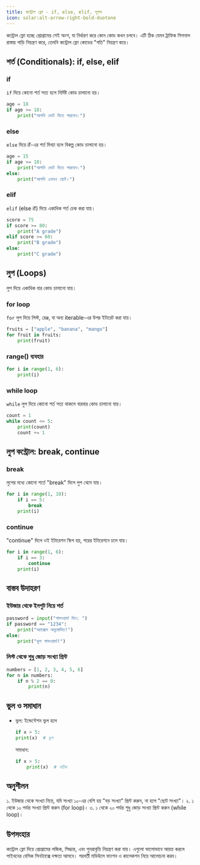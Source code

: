 ```yaml
---
title: কন্ট্রোল ফ্লো - if, else, elif, লুপস
icon: solar:alt-arrow-right-bold-duotone
---
```


কন্ট্রোল ফ্লো হচ্ছে প্রোগ্রামের সেই অংশ, যা নির্ধারণ করে কোন কোড কখন চলবে। এটি ঠিক যেমন ট্রাফিক সিগনাল রাস্তার গাড়ি নিয়ন্ত্রণ করে, তেমনি কন্ট্রোল ফ্লো কোডের "গতি" নিয়ন্ত্রণ করে।

## শর্ত (Conditionals): if, else, elif

### if
`if` দিয়ে কোনো শর্ত সত্য হলে নির্দিষ্ট কোড চালানো হয়।
```python
age = 18
if age >= 18:
    print("আপনি ভোট দিতে পারবেন।")
```

### else
`else` দিয়ে if-এর শর্ত মিথ্যা হলে বিকল্প কোড চালানো হয়।
```python
age = 15
if age >= 18:
    print("আপনি ভোট দিতে পারবেন।")
else:
    print("আপনি এখনও ছোট।")
```

### elif
`elif` (else if) দিয়ে একাধিক শর্ত চেক করা যায়।
```python
score = 75
if score >= 80:
    print("A grade")
elif score >= 60:
    print("B grade")
else:
    print("C grade")
```

## লুপ (Loops)

লুপ দিয়ে একাধিক বার কোড চালানো যায়।

### for loop
`for` লুপ দিয়ে লিস্ট, রেঞ্জ, বা অন্য iterable-এর উপর ইটারেট করা যায়।
```python
fruits = ["apple", "banana", "mango"]
for fruit in fruits:
    print(fruit)
```

### range() ব্যবহার
```python
for i in range(1, 6):
    print(i)
```

### while loop
`while` লুপ দিয়ে কোনো শর্ত সত্য থাকলে বারবার কোড চালানো যায়।
```python
count = 1
while count <= 5:
    print(count)
    count += 1
```

## লুপ কন্ট্রোল: break, continue

### break
লুপের মধ্যে কোনো শর্তে "break" দিলে লুপ থেমে যায়।
```python
for i in range(1, 10):
    if i == 5:
        break
    print(i)
```

### continue
"continue" দিলে ওই ইটারেশন স্কিপ হয়, পরের ইটারেশনে চলে যায়।
```python
for i in range(1, 6):
    if i == 3:
        continue
    print(i)
```

## বাস্তব উদাহরণ

### ইউজার থেকে ইনপুট নিয়ে শর্ত
```python
password = input("পাসওয়ার্ড দিন: ")
if password == "1234":
    print("অ্যাক্সেস অনুমোদিত!")
else:
    print("ভুল পাসওয়ার্ড!")
```

### লিস্ট থেকে শুধু জোড় সংখ্যা প্রিন্ট
```python
numbers = [1, 2, 3, 4, 5, 6]
for n in numbers:
    if n % 2 == 0:
        print(n)
```

## ভুল ও সমাধান

- ভুল: ইন্ডেন্টেশন ভুল হলে
  ```python
  if x > 5:
  print(x)  # ভুল
  ```
  সমাধান:
  ```python
  if x > 5:
      print(x)  # সঠিক
  ```

## অনুশীলন

১. ইউজার থেকে সংখ্যা নিয়ে, যদি সংখ্যা ১০-এর বেশি হয় "বড় সংখ্যা" প্রিন্ট করুন, না হলে "ছোট সংখ্যা"।
২. ১ থেকে ১০ পর্যন্ত সংখ্যা প্রিন্ট করুন (for loop)।
৩. ১ থেকে ২০ পর্যন্ত শুধু জোড় সংখ্যা প্রিন্ট করুন (while loop)।

## উপসংহার

কন্ট্রোল ফ্লো দিয়ে প্রোগ্রামের লজিক, সিদ্ধান্ত, এবং পুনরাবৃত্তি নিয়ন্ত্রণ করা যায়। এগুলো ভালোভাবে আয়ত্ত করলে পাইথনের বেসিক সিনট্যাক্সে দক্ষতা আসবে। পরবর্তী মডিউলে ফাংশন ও কালেকশন নিয়ে আলোচনা করব।
